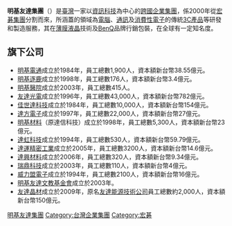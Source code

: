 {{expand|time=2008-06-19}}
'''明基友達集團'''（{{lang-en|BenQ-AUO Group}}）是[[臺灣|臺灣]]一家以[[資訊科技|資訊科技]]為中心的[[跨國公司|跨國]][[企業集團|企業集團]]，係2000年從[[宏碁|宏碁集團]]分割而來，所涵蓋的領域為[[電腦|電腦]]、[[通訊技術|通訊]]及[[消費性電子|消費性電子]]的傳統[[3C_(商品代稱)|3C產品]]等研發和製造服務，其在[[薄膜電晶體液晶顯示器|薄膜液晶]]技術及[[BenQ|BenQ]]品牌行銷包裝，在全球有一定知名度。
 
== 旗下公司 ==
*[[明基電通|明基電通]]成立於1984年，員工總數1,900人，資本額新台幣38.55億元。
*[[明基逐鹿|明基逐鹿]]成立於1998年，員工總數176人，資本額新台幣3.4億元。
*[[明基醫院|明基醫院]]成立於2003年，員工總數415人。
*[[友達光電|友達光電]]成立於1996年，員工總數43,000人，資本額新台幣782億元。
*[[佳世達科技|佳世達科技]]成立於1984年，員工總數10,000人，資本額新台幣154億元。
*[[達方電子|達方電子]]成立於1997年，員工總數22,000人，資本額新台幣27億元。
*[[明基材料|明基材料]]（原達信科技）成立於1998年，員工總數5,300人，資本額新台幣23億元。
*[[達虹科技|達虹科技]]成立於1994年，員工總數530人，資本額新台幣59.79億元。
*[[達運精密工業|達運精密工業]]成立於2005年，員工總數3200人，資本額新台幣14.6億元。
*[[達興材料|達興材料]]成立於2006年，員工總數320人，資本額新台幣9.34億元。
*[[瑞鼎科技|瑞鼎科技]]成立於2003年，員工總數110人，資本額新台幣4億元。
*[[威力盟電子|威力盟電子]]成立於1994年，員工總數2100人，資本額新台幣16億元。
*[[明基友達文教基金會|明基友達文教基金會]]成立於2003年。
*[[友達晶材|友達晶材]]成立於2009年，原名[[友達能源技術公司|友達能源技術公司]]員工總數約2,000人，資本額新台幣150億元。

[[Category:明基友達集團|]]
[[Category:台灣企業集團|Category:台灣企業集團]]
[[Category:宏碁|Category:宏碁]]